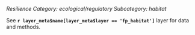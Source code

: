 *Resilience*
*Category: ecological/regulatory*
*Subcategory: habitat*

See **`r layer_meta$name[layer_meta$layer == 'fp_habitat']`** layer for data and methods.


